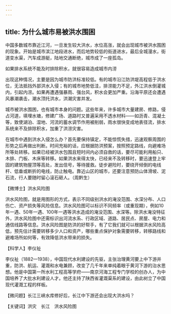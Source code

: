 ```yaml
---
---
---
```

title: 为什么城市易被洪水围困
---




中国多数城市靠近江河，一旦发生较大洪水，水位高涨，就会出现城市被洪水围困的现象。开始是城市滨江地段进水，而后地势较低的街道进水，最后全城漫水，街道变水渠，汽车成游艇，陆地交通断绝，城市成了一座孤岛。

如果排水系统不能及时排除积水，就很容易造成城市内涝



出现这种情况，主要是因为城市防洪标准较低。有的城市沿江防洪堤高程低于洪水位，无法抵挡外部洪水入侵；有的城市地势低洼，排涝能力不足，外江洪水倒灌城内，引起内涝。如果再遭遇强暴雨、强台风，积水会更加严重。沿海平原还会遭遇风暴潮袭击，潮水顶托洪水，洪潮灾害并发。

城市被洪水围困，也有城市本身的问题。这些年来，许多城市大量建房、修路，侵占河道，填埋水塘，修建广场、道路时又普遍采用不透水材料——如沥青、混凝土等，致使湖泊、湿地、河流的蓄水调节作用被削弱，雨水很快变成地表径流，排水系统来不及排除积水，加重了洪涝灾害。



在城市中遇到洪水入侵怎么办？首先要保持镇定，不能惊慌失措，迅速观察周围的形势之后再做出判断。时间充裕的话，应根据防洪预案，按照预定路线，向避难场所等处转移。如果已经被洪水包围且短时间内必须自救的话，要尽可能利用船只、木排、门板、木床等转移。如果洪水来得太快，已经来不及转移时，要迅速登上牢固的建筑物屋顶等高处，发出信号，等待援救。徒步避险时，要绕开倾倒的电线杆、低垂或断折的电线，防止触电。靠近山区的城市，还要注意预防山体滑坡、泥石流，行人要随时留心滚石砸人。（周黔生）





【微博士】洪水风险图

洪水风险图，就是用图形的方式，表示不同级别洪水的淹没范围、水深分布、人口伤亡、资产损失等风险信息。洪水风险图可以标识不同频率（或重现期），例如10年一遇、50年一遇、100年一遇等洪水造成的淹没范围、水深等。除洪水淹没特征外，洪水风险图中还需标识出河流水系、行政区域、道路、居民点、房屋、电力和通信线路等信息。洪水风险图是防洪的好帮手，有了它我们就可以根据洪水风险高低，预先估计需要转移多少人口和资产，哪些重点保护对象需要转移，转移路线和避难场所如何等，有效降低洪水带来的损失。

【科学人】李仪祉

李仪祉（1882—1938），中国现代水利建设的先驱，主张治理黄河要上中下游并重，防洪、航运、灌溉和水电兼顾，改变了几千年来单纯着眼于黄河下游的治水思想。他是中国第一所水利工程高等学府——南京河海工程专门学校的创办人，为中国培养了大批水利建设人才。他还主持了陕西省灌溉渠系的建设，由此树立了中国现代灌溉工程的样板。

【微问题】长江三峡水库修好后，长江中下游还会出现大洪水吗？

【关键词】洪灾　长江　洪水风险图